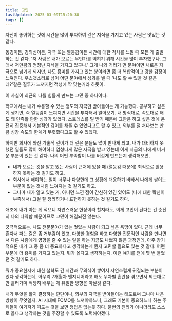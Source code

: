 ```yaml
---
title: 고민
lastUpdated: 2025-03-09T15:20:30
tags: []
---
```


자신이 좋아하는 것에 시간을 많이 투자하여 깊은 지식을 가지고 있는 사람은 멋있는 것 같다. 

동경이든, 경외심이든, 자극 또는 열등감이든 시간에 대한 격차를 느낄 때 모든 게 출발하는 것 같다. '저 사람은 내가 모르는 무언가를 익히기 위해 시간을 많이 투자했구나. 그래서 저만큼의 엄청난 지식을 가지고 있구나.' 그게 나와 거리가 먼 분야이면 새로운 자극으로 넘기게 되지만, 나도 흥미를 가지고 있는 분야라면 좀 더 복합적이고 강한 감정이 느껴진다. 우스갯소리로 남이 어떤 분야에서 성과를 낼 때 '나도 할 수 있을 것 같은데?'같은 질투가 느껴지면 적성에 딱 맞는거라 하듯이. 

이 사실이 최근의 나를 힘들게 만드는 고민 중 하나이다. 

학교에서는 내가 수용할 수 있는 정도의 자극만 받아들이는 게 가능했다. 공부하고 싶은 게 생기면, 즉 열등감이 느껴지면 시간을 투자해서 알아보기. 내 방식대로, 속도대로 해도 꽤 만족할 만한 성과가 있었다. 스트레스를 덜 받기 때문에 그만큼 하고 싶은 것에 온전히 집중해서 기본적인 깊이를 채울 수 있었다고도 할 수 있고, 외부를 덜 쳐다보는 만큼 성장 속도의 한계가 뚜렷했다고도 할 수 있겠다.

하지만 회사에 와선 기술적 깊이가 더 깊은 분들도 많이 만나게 되고, 내가 대비하지 못했던 일들도 많이 해야하니 엄청나게 많은 자극을 받고 있는데 이게 지금의 나에게 버거운 부분이 있는 것 같다. 나의 어떤 부족함이 나를 버겁게 만드는지 생각해보면, 
- 내가 모르는 것을 알고 있는 사람이 근처에 있을 때 (열등감 때문에) 최적으로 활용하지 못하는 것 같기도 하고. 
- 회사에서 해야하는 일이 너무나 다양한데 그 상황에 대응하기 바빠서 나에게 쌓이는 부분이 없는 것처럼 느껴지는 것 같기도 하고. 
- 그나마 내가 알고 있는 거, 아니면 느낀 점이 간신히 있긴 있어도 (나에 대한 확신이 부족해서) 그걸 잘 정리하거나 표현하지 못하는 것 같기도 하다. 

애초에 내가 아는 게 적으니 자연스러운 현상이라 할지라도, 이게 고민이 된다는 건 순전히 나의 나약함 때문이므로 고민이 해결되진 않는다.

궁극적으로는. 나도 전문분야가 있는 멋있는 사람이 되고 싶은 욕망이 있다. 근데 너무 혼자서 파는 길은 좀 거부감이 있고, 다양한 경험을 하고 다양한 전문적인 사람을 만나면서 다른 사람에게 영향을 줄 수 있는 일을 하는 지금도 나쁘지 않은 과정인데, 아주 장기적으론 내가 그 중 좀 더 중요하다고 생각하는게 뭔지 고민할 필요도 있는 것 같다. 어떤 부분에 더 흥미를 가지고 있는지. 뭐가 옳다고 생각하는지. 이런 얘기를 전에 몇 번 들었던 것 같기도 하다.

뭐가 중요한지에 대한 철학도 긴 시간과 무의식이 쌓여서 자연스럽게 귀결되는 부분이 있다 생각하는데,
아무리 7개월차 엔지니어라고 해도 무차별 혼란을 겪으면서 되는대로만 흘러가며 적당히 배우는 게 유일한 방향은 아닐것 같다.

내가 무엇을 할지 결정하는 판단이나, 외부의 자극을 받아들이는 태도로써 그나마 나은 방향이 무엇일지. AI 시대에 FOMO를 느껴야하느니, 그래도 기본이 중요하느니 하는 주제들이 여기저기 떠도는 것을 보면 정답은 없는듯 하다. 불변의 진리가 아니더라도 스스로 옳다고 생각하는 것을 주장할 수 있도록 노력해야겠다.

